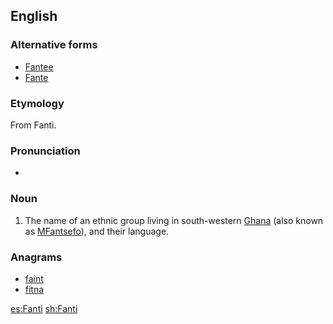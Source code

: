 ==English==
{{wikipedia}}

===Alternative forms===
* [[Fantee]]
* [[Fante]]

===Etymology===
From Fanti.

===Pronunciation===
* {{IPA|/ˈfænti/|lang=en}}

===Noun===
{{en-noun}}

# The name of an ethnic group living in south-western [[Ghana]] (also known as [[MFantsefo]]), and their language.

===Anagrams===
* [[faint#English|faint]]
* [[fitna#English|fitna]]

[[es:Fanti]]
[[sh:Fanti]]